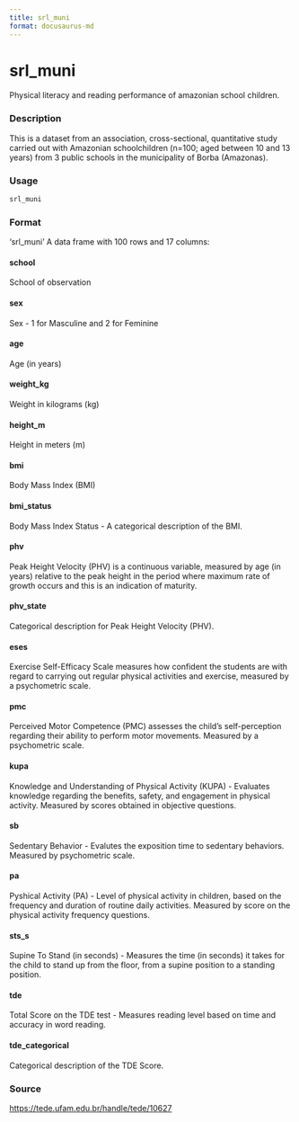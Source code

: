 ```yaml
---
title: srl_muni
format: docusaurus-md
---
```





# srl_muni

Physical literacy and reading performance of amazonian school children.

### Description

This is a dataset from an association, cross-sectional, quantitative
study carried out with Amazonian schoolchildren (n=100; aged between 10
and 13 years) from 3 public schools in the municipality of Borba
(Amazonas).

### Usage

```r
srl_muni
```

### Format

‘srl_muni’ A data frame with 100 rows and 17 columns:

#### school

School of observation

#### sex

Sex - 1 for Masculine and 2 for Feminine

#### age

Age (in years)

#### weight_kg

Weight in kilograms (kg)

#### height_m

Height in meters (m)

#### bmi

Body Mass Index (BMI)

#### bmi_status

Body Mass Index Status - A categorical description of the BMI.

#### phv

Peak Height Velocity (PHV) is a continuous variable, measured by age (in
years) relative to the peak height in the period where maximum rate of
growth occurs and this is an indication of maturity.

#### phv_state

Categorical description for Peak Height Velocity (PHV).

#### eses

Exercise Self-Efficacy Scale measures how confident the students are
with regard to carrying out regular physical activities and exercise,
measured by a psychometric scale.

#### pmc

Perceived Motor Competence (PMC) assesses the child’s self-perception
regarding their ability to perform motor movements. Measured by a
psychometric scale.

#### kupa

Knowledge and Understanding of Physical Activity (KUPA) - Evaluates
knowledge regarding the benefits, safety, and engagement in physical
activity. Measured by scores obtained in objective questions.

#### sb

Sedentary Behavior - Evalutes the exposition time to sedentary
behaviors. Measured by psychometric scale.

#### pa

Pyshical Activity (PA) - Level of physical activity in children, based
on the frequency and duration of routine daily activities. Measured by
score on the physical activity frequency questions.

#### sts_s

Supine To Stand (in seconds) - Measures the time (in seconds) it takes
for the child to stand up from the floor, from a supine position to a
standing position.

#### tde

Total Score on the TDE test - Measures reading level based on time and
accuracy in word reading.

#### tde_categorical

Categorical description of the TDE Score.

### Source

https://tede.ufam.edu.br/handle/tede/10627
